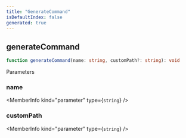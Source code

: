 ```yaml
---
title: "GenerateCommand"
isDefaultIndex: false
generated: true
---
```



<!-- This file was generated from the CommandKit source. Do not modify. Instead, re-run the "docgen" script -->


## generateCommand

<GenerationInfo sourceFile="packages/commandkit/src/cli/generators.ts" sourceLine="61" packageName="commandkit" />



```ts title="Signature"
function generateCommand(name: string, customPath?: string): void
```
Parameters

### name

<MemberInfo kind="parameter" type={`string`} />

### customPath

<MemberInfo kind="parameter" type={`string`} />

